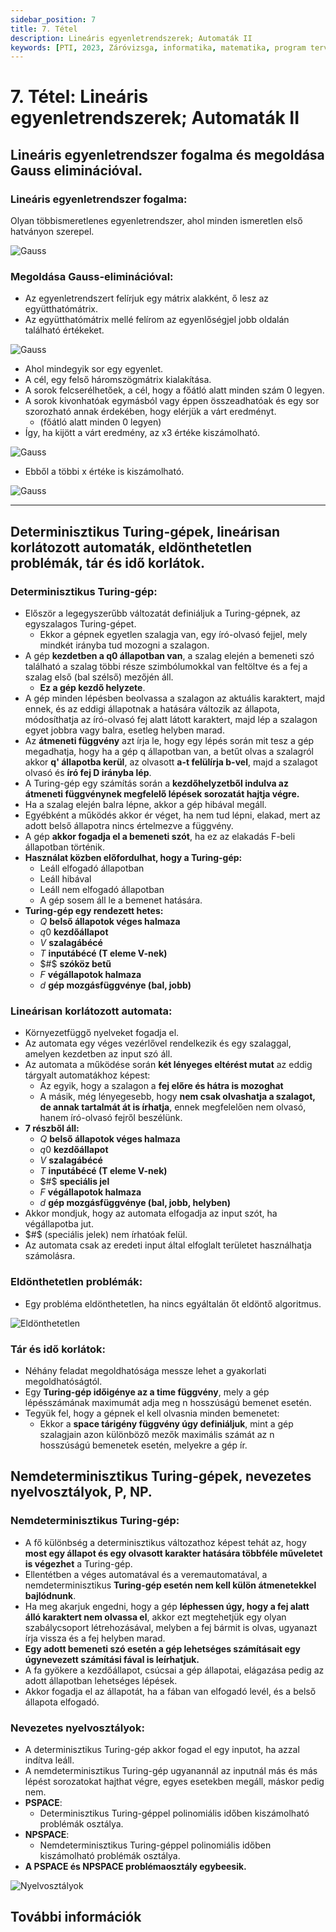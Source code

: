 ```yaml
---
sidebar_position: 7
title: 7. Tétel
description: Lineáris egyenletrendszerek; Automaták II
keywords: [PTI, 2023, Záróvizsga, informatika, matematika, program tervező informatikus, jegyzet, Lineáris egyenletrendszerek, Automaták]
---
```

# 7. Tétel: Lineáris egyenletrendszerek; Automaták II

## Lineáris egyenletrendszer fogalma és megoldása Gauss eliminációval.

### Lineáris egyenletrendszer fogalma:

Olyan többismeretlenes egyenletrendszer, ahol minden ismeretlen első hatványon szerepel.

![Gauss](./img/7-gauss-1.png)

### Megoldása Gauss-eliminációval:

- Az egyenletrendszert felírjuk egy mátrix alakként, ő lesz az együtthatómátrix.
- Az együtthatómátrix mellé felírom az egyenlőségjel jobb oldalán található értékeket.

![Gauss](./img/7-gauss-2.png)

- Ahol mindegyik sor egy egyenlet.
- A cél, egy felső háromszögmátrix kialakítása.
- A sorok felcserélhetőek, a cél, hogy a főátló alatt minden szám 0 legyen.
- A sorok kivonhatóak egymásból vagy éppen összeadhatóak és egy sor szorozható annak érdekében, hogy elérjük a várt eredményt.
  - (főátló alatt minden 0 legyen)
- Így, ha kijött a várt eredmény, az x3 értéke kiszámolható.

![Gauss](./img/7-gauss-3.png)

- Ebből a többi x értéke is kiszámolható.

![Gauss](./img/7-gauss-4.png)

---

## Determinisztikus Turing-gépek, lineárisan korlátozott automaták, eldönthetetlen problémák, tár és idő korlátok.

### Determinisztikus Turing-gép:

- Először a legegyszerűbb változatát definiáljuk a Turing-gépnek, az egyszalagos Turing-gépet.
  - Ekkor a gépnek egyetlen szalagja van, egy író-olvasó fejjel, mely mindkét irányba tud mozogni a szalagon.
- A gép **kezdetben a q0 állapotban van**, a szalag elején a bemeneti szó található a szalag többi része szimbólumokkal van feltöltve és a fej a szalag első (bal szélső) mezőjén áll.
  - **Ez a gép kezdő helyzete**.
- A gép minden lépésben beolvassa a szalagon az aktuális karaktert, majd ennek, és az eddigi állapotnak a hatására változik az állapota, módosíthatja az író-olvasó fej alatt látott karaktert, majd lép a szalagon egyet jobbra vagy balra, esetleg helyben marad.
- Az **átmeneti függvény** azt írja le, hogy egy lépés során mit tesz a gép megadhatja, hogy ha a gép q állapotban van, a betűt olvas a szalagról akkor **q' állapotba kerül**, az olvasott **a-t felülírja b-vel**, majd a szalagot olvasó és **író fej D irányba lép**.
- A Turing-gép egy számítás során a **kezdőhelyzetből indulva az átmeneti függvénynek megfelelő lépések sorozatát hajtja végre.**
- Ha a szalag elején balra lépne, akkor a gép hibával megáll.
- Egyébként a működés akkor ér véget, ha nem tud lépni, elakad, mert az adott belső állapotra nincs értelmezve a függvény.
- A gép **akkor fogadja el a bemeneti szót**, ha ez az elakadás F-beli állapotban történik.
- **Használat közben előfordulhat, hogy a Turing-gép:**
  - Leáll elfogadó állapotban
  - Leáll hibával
  - Leáll nem elfogadó állapotban
  - A gép sosem áll le a bemenet hatására.
- **Turing-gép egy rendezett hetes:**
  - $Q$ **belső állapotok véges halmaza**
  - $q0$ **kezdőállapot**
  - $V$ **szalagábécé**
  - $T$ **inputábécé (T eleme V-nek)**
  - $#$ **szóköz betű**
  - $F$ **végállapotok halmaza**
  - $d$ **gép mozgásfüggvénye (bal, jobb)**

### Lineárisan korlátozott automata:

- Környezetfüggő nyelveket fogadja el.
- Az automata egy véges vezérlővel rendelkezik és egy szalaggal, amelyen kezdetben az input szó áll.
- Az automata a működése során **két lényeges eltérést mutat** az eddig tárgyalt automatákhoz képest:
  - Az egyik, hogy a szalagon a **fej előre és hátra is mozoghat**
  - A másik, még lényegesebb, hogy **nem csak olvashatja a szalagot, de annak tartalmát át is írhatja**, ennek megfelelően nem olvasó, hanem író-olvasó fejről beszélünk.
- **7 részből áll:**
  - $Q$ **belső állapotok véges halmaza**
  - $q0$ **kezdőállapot**
  - $V$ **szalagábécé**
  - $T$ **inputábécé (T eleme V-nek)**
  - $#$ **speciális jel**
  - $F$ **végállapotok halmaza**
  - $d$ **gép mozgásfüggvénye (bal, jobb, helyben)**
- Akkor mondjuk, hogy az automata elfogadja az input szót, ha végállapotba jut.
- $#$ (speciális jelek) nem írhatóak felül.
- Az automata csak az eredeti input által elfoglalt területet használhatja számolásra.

### Eldönthetetlen problémák:

- Egy probléma eldönthetetlen, ha nincs egyáltalán őt eldöntő algoritmus.

![Eldönthetetlen](./img/7-problema.png)

### Tár és idő korlátok:

- Néhány feladat megoldhatósága messze lehet a gyakorlati megoldhatóságtól.
- Egy **Turing-gép időigénye az a time függvény**, mely a gép lépésszámának maximumát adja meg n hosszúságú bemenet esetén.
- Tegyük fel, hogy a gépnek el kell olvasnia minden bemenetet:
  - Ekkor a **space tárigény függvény úgy definiáljuk**, mint a gép szalagjain azon különböző mezők maximális számát az n hosszúságú bemenetek esetén, melyekre a gép ír.

## Nemdeterminisztikus Turing-gépek, nevezetes nyelvosztályok, P, NP.

### Nemdeterminisztikus Turing-gép:

- A fő különbség a determinisztikus változathoz képest tehát az, hogy **most egy állapot és egy olvasott karakter hatására többféle műveletet is végezhet** a Turing-gép.
- Ellentétben a véges automatával és a veremautomatával, a nemdeterminisztikus **Turing-gép esetén nem kell külön átmenetekkel bajlódnunk**.
- Ha meg akarjuk engedni, hogy a gép **léphessen úgy, hogy a fej alatt álló karaktert nem olvassa el**, akkor ezt megtehetjük egy olyan szabálycsoport létrehozásával, melyben a fej bármit is olvas, ugyanazt írja vissza és a fej helyben marad.
- **Egy adott bemeneti szó esetén a gép lehetséges számításait egy úgynevezett számítási fával is leírhatjuk.**
- A fa gyökere a kezdőállapot, csúcsai a gép állapotai, elágazása pedig az adott állapotban lehetséges lépések.
- Akkor fogadja el az állapotát, ha a fában van elfogadó levél, és a belső állapota elfogadó.

### Nevezetes nyelvosztályok:

- A determinisztikus Turing-gép akkor fogad el egy inputot, ha azzal indítva leáll.
- A nemdeterminisztikus Turing-gép ugyanannál az inputnál más és más lépést sorozatokat hajthat végre, egyes esetekben megáll, máskor pedig nem.
- **PSPACE**:
  - Determinisztikus Turing-géppel polinomiális időben kiszámolható problémák osztálya.
- **NPSPACE**:
  - Nemdeterminisztikus Turing-géppel polinomiális időben kiszámolható problémák osztálya.
- **A PSPACE és NPSPACE problémaosztály egybeesik.**

![Nyelvosztályok](./img/7-nem-det-turing.png)

## További információk
